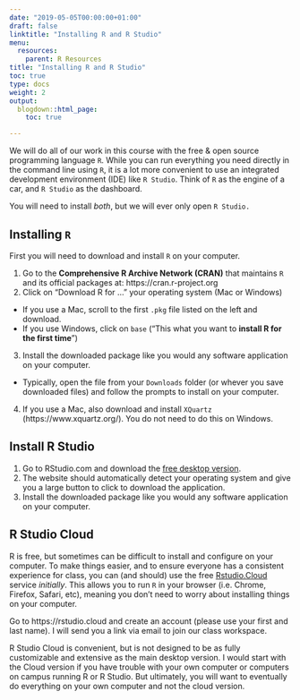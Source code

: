 ```yaml
---
date: "2019-05-05T00:00:00+01:00"
draft: false
linktitle: "Installing R and R Studio"
menu:
  resources:
    parent: R Resources
title: "Installing R and R Studio"
toc: true
type: docs
weight: 2
output:
  blogdown::html_page:
    toc: true

---
```


We will do all of our work in this course with the free & open source programming language `R`. While you can run everything you need directly in the command line using `R`, it is a lot more convenient to use an integrated development environment (IDE) like `R Studio`. Think of `R` as the engine of a car, and `R Studio` as the dashboard. 

You will need to install *both*, but we will ever only open `R Studio.`

## Installing `R`

First you will need to download and install `R` on your computer.

1. Go to the **Comprehensive R Archive Network (CRAN)** that maintains `R` and its official packages at: https://cran.r-project.org
2. Click on "Download R for ..." your operating system (Mac or Windows)
  - If you use a Mac, scroll to the first `.pkg` file listed on the left and download.
  - If you use Windows, click on `base` ("This what you want to **install R for the first time**")
3. Install the downloaded package like you would any software application on your computer.
  - Typically, open the file from your `Downloads` folder (or whever you save downloaded files) and follow the prompts to install on your computer.
4. If you use a Mac, also download and install `XQuartz` (https://www.xquartz.org/). You do not need to do this on Windows.

## Install R Studio

1. Go to RStudio.com and download the [free desktop version](https://www.rstudio.com/products/rstudio/download/#download).
2. The website should automatically detect your operating system and give you a large button to click to download the application.
3. Install the downloaded package like you would any software application on your computer.

## R Studio Cloud

R is free, but sometimes can be difficult to install and configure on your computer. To make things easier, and to ensure everyone has a consistent experience for class, you can (and should) use the free [Rstudio.Cloud](https://rstudio.cloud) service *initially*. This allows you to run `R` in your browser (i.e. Chrome, Firefox, Safari, etc), meaning you don't need to worry about installing things on your computer.

Go to https://rstudio.cloud and create an account (please use your first and last name). I will send you a link via email to join our class workspace.

R Studio Cloud is convenient, but is not designed to be as fully customizable and extensive as the main desktop version. I would start with the Cloud version if you have trouble with your own computer or computers on campus running R or R Studio. But ultimately, you will want to eventually do everything on your own computer and not the cloud version.